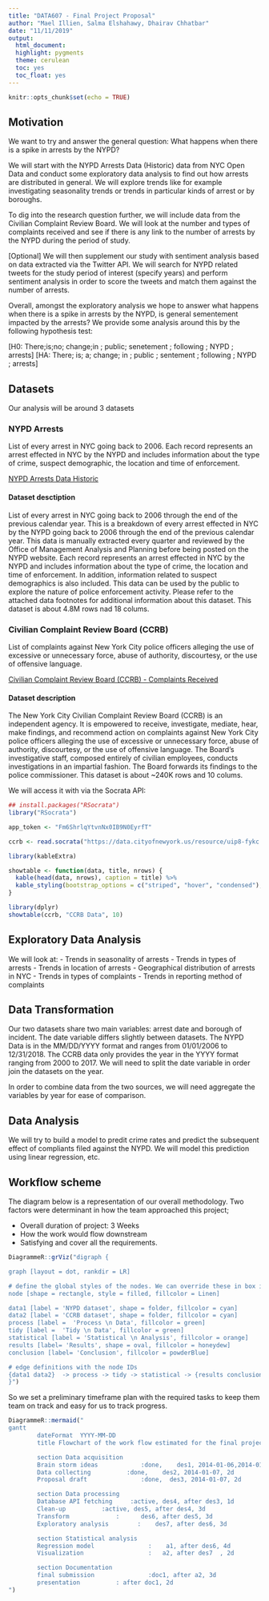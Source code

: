 ```yaml
---
title: "DATA607 - Final Project Proposal"
author: "Mael Illien, Salma Elshahawy, Dhairav Chhatbar"
date: "11/11/2019"
output:
  html_document:
  highlight: pygments
  theme: cerulean
  toc: yes
  toc_float: yes
---
```


```r
knitr::opts_chunk$set(echo = TRUE)
```

## Motivation

We want to try and answer the general question: What happens when there is a spike in arrests by the NYPD?

We will start with the NYPD Arrests Data (Historic) data from NYC Open Data and conduct some exploratory data analysis to find out how arrests are distributed in general. We will explore trends like for example investigating seasonality trends or trends in particular kinds of arrest or by boroughs.

To dig into the research question further, we will include data from the Civilian Complaint Review Board. We will look at the number and types of complaints received and see if there is any link to the number of arrests by the NYPD during the period of study. 

[Optional] We will then supplement our study with sentiment analysis based on data extracted via the Twitter API. We will search for NYPD related tweets for the study period of interest (specify years) and perform sentiment analysis in order to score the tweets and match them against the number of arrests.

Overall, amongst the exploratory analysis we hope to answer what happens when there is a spike in arrests by the NYPD, is general sementement impacted by the arrests? We provide some analysis around this by the following hypothesis test:

\[H0: There\;is\;no\; change\;in \; public\; senetement \; following \; NYPD \; arrests\]
\[HA: There\; is\; a\; change\; in \; public \; sentement \; following \; NYPD \; arrests\]

## Datasets
Our analysis will be around 3 datasets

### NYPD Arrests 
List of every arrest in NYC going back to 2006. Each record represents an arrest effected in NYC by the NYPD and includes information about the type of crime, suspect demographic, the location and time of enforcement.

[NYPD Arrests Data Historic](https://data.cityofnewyork.us/Public-Safety/NYPD-Arrests-Data-Historic-/8h9b-rp9u)  

#### Dataset desctiption

List of every arrest in NYC going back to 2006 through the end of the previous calendar year. This is a breakdown of every arrest effected in NYC by the NYPD going back to 2006 through the end of the previous calendar year. This data is manually extracted every quarter and reviewed by the Office of Management Analysis and Planning before being posted on the NYPD website. Each record represents an arrest effected in NYC by the NYPD and includes information about the type of crime, the location and time of enforcement. In addition, information related to suspect demographics is also included. This data can be used by the public to explore the nature of police enforcement activity. Please refer to the attached data footnotes for additional information about this dataset. This dataset is about 4.8M rows nad 18 colums. 


### Civilian Complaint Review Board (CCRB)

List of complaints against New York City police officers alleging the use of excessive or unnecessary force, abuse of authority, discourtesy, or the use of offensive language.

[Civilian Complaint Review Board (CCRB) - Complaints Received](https://data.cityofnewyork.us/Public-Safety/Civilian-Complaint-Review-Board-CCRB-Complaints-Re/63nx-cpi9)  

#### Dataset description

The New York City Civilian Complaint Review Board (CCRB) is an independent agency. It is empowered to receive, investigate, mediate, hear, make findings, and recommend action on complaints against New York City police officers alleging the use of excessive or unnecessary force, abuse of authority, discourtesy, or the use of offensive language. The Board’s investigative staff, composed entirely of civilian employees, conducts investigations in an impartial fashion. The Board forwards its findings to the police commissioner. This dataset is about ~240K rows and 10 colums. 


We will access it with via the Socrata API:

```r
## install.packages("RSocrata")
library("RSocrata")

app_token <- "Fm6ShrlqYtvnNx0IB9N0EyrfT"

ccrb <- read.socrata("https://data.cityofnewyork.us/resource/uip8-fykc.json", app_token = app_token)
```

```r
library(kableExtra)

showtable <- function(data, title, nrows) {
  kable(head(data, nrows), caption = title) %>%
  kable_styling(bootstrap_options = c("striped", "hover", "condensed"), latex_options = "scale_down")
}
```

```r
library(dplyr)
showtable(ccrb, "CCRB Data", 10) 
```


## Exploratory Data Analysis

We will look at:
- Trends in seasonality of arrests
- Trends in types of arrests
- Trends in location of arrests
- Geographical distribution of arrests in NYC
- Trends in types of complaints
- Trends in reporting method of complaints

## Data Transformation

Our two datasets share two main variables: arrest date and borough of incident. The date variable differs slightly between datasets. The NYPD Data is in the MM/DD/YYYY format and ranges from 01/01/2006 to 12/31/2018. The CCRB data only provides the year in the YYYY format ranging from 2000 to 2017. We will need to split the date variable in order join the datasets on the year.

In order to combine data from the two sources, we will need aggregate the variables by year for ease of comparison. 

## Data Analysis

We will try to build a model to predit crime rates and predict the subsequent effect of compliants filed against the NYPD. We will model this prediction using linear regression, etc. 

## Workflow scheme

The diagram below is a representation of our overall methodology. Two factors were determinant in how the team approached this project;

* Overall duration of project: 3 Weeks
* How the work would flow downstream
* Satisfying and cover all the requirements.

```r
DiagrammeR::grViz("digraph {

graph [layout = dot, rankdir = LR]

# define the global styles of the nodes. We can override these in box if we wish
node [shape = rectangle, style = filled, fillcolor = Linen]

data1 [label = 'NYPD dataset', shape = folder, fillcolor = cyan]
data2 [label = 'CCRB dataset', shape = folder, fillcolor = cyan]
process [label =  'Process \n Data', fillcolor = green]
tidy [label =  'Tidy \n Data', fillcolor = green]
statistical [label = 'Statistical \n Analysis', fillcolor = orange]
results [label= 'Results', shape = oval, fillcolor = honeydew]
conclusion [label= 'Conclusion', fillcolor = powderBlue]

# edge definitions with the node IDs
{data1 data2}  -> process -> tidy -> statistical -> {results conclusion}
}")

```

So we set a preliminary timeframe plan with the required tasks to keep them team on track and easy for us to track  progress. 

```r
DiagrammeR::mermaid("
gantt
        dateFormat  YYYY-MM-DD
        title Flowchart of the work flow estimated for the final project

        section Data acquisition
        Brain storm ideas            :done,    des1, 2014-01-06,2014-01-08
        Data collecting          :done,    des2, 2014-01-07, 2d
        Proposal draft               :done,  des3, 2014-01-07, 2d

        section Data processing
        Database API fetching     :active, des4, after des3, 1d
        Clean-up          :active, des5, after des4, 3d
        Transform             :      des6, after des5, 3d
        Exploratory analysis        :    des7, after des6, 3d

        section Statistical analysis
        Regression model               :    a1, after des6, 4d
        Visualization                  :   a2, after des7  , 2d

        section Documentation
        final submission               :doc1, after a2, 3d
        presentation          : after doc1, 2d
")
```


